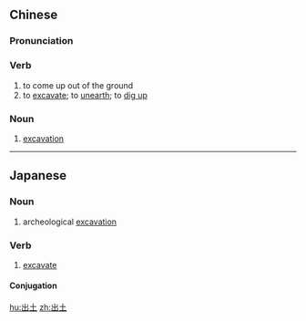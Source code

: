 ==Chinese==
{{zh-forms}}

===Pronunciation===
{{zh-pron
|m=chūtǔ
|c=ceot1 tou2
|mn=chhut-thó͘
|cat=v,n
}}

===Verb===
{{zh-verb}}

# to come up out of the ground
# to [[excavate]]; to [[unearth]]; to [[dig up]]
#: {{zh-x|出土 文獻|'''''excavated''' text(s)''}}

===Noun===
{{zh-noun}}

# [[excavation]]

----

==Japanese==
{{ja-kanjitab|しゅつ|ど|sort=しゅつど|yomi=on}}

===Noun===
{{ja-noun|しゅつど}}

# archeological [[excavation]]

===Verb===
{{ja-verb-suru|しゅつど}}

# [[excavate]]

====Conjugation====
{{ja-suru|しゅつど}}

[[hu:出土]]
[[zh:出土]]